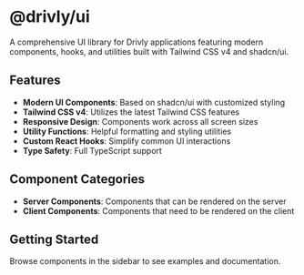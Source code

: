 
<Meta title="Introduction" />

# @drivly/ui

A comprehensive UI library for Drivly applications featuring modern components, hooks, and utilities built with Tailwind CSS v4 and shadcn/ui.

## Features

- **Modern UI Components**: Based on shadcn/ui with customized styling
- **Tailwind CSS v4**: Utilizes the latest Tailwind CSS features
- **Responsive Design**: Components work across all screen sizes
- **Utility Functions**: Helpful formatting and styling utilities
- **Custom React Hooks**: Simplify common UI interactions
- **Type Safety**: Full TypeScript support

## Component Categories

- **Server Components**: Components that can be rendered on the server
- **Client Components**: Components that need to be rendered on the client

## Getting Started

Browse components in the sidebar to see examples and documentation.
